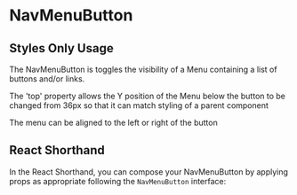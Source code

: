 
<Meta of={NavMenuButtonStories} />

# NavMenuButton

## Styles Only Usage

The NavMenuButton is toggles the visibility of a Menu containing a list of buttons and/or links.

The 'top' property allows the Y position of the Menu below the button to be changed from 36px so that it can match styling of a parent component

The menu can be aligned to the left or right of the button

<Canvas of={NavMenuButtonStories.StylesOnlyUsage} />

<RenderHtmlMarkup of={NavMenuButtonStories.StylesOnlyUsage} />

## React Shorthand

<Controls />

In the React Shorthand, you can compose your NavMenuButton by applying props as appropriate following the `NavMenuButton` interface:

<Canvas of={NavMenuButtonStories.ReactShorthand} />

<RenderHtmlMarkup of={NavMenuButtonStories.ReactShorthand} />
